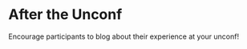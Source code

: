 # After the Unconf {#after}

Encourage participants to blog about their experience at your unconf! 
